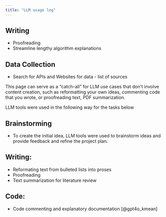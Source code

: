 ```yaml
---
title: "LLM usage log"
---
```


## Writing
- Proofreading 
- Streamline lengthy algorithm explanations
  
## Data Collection
- Search for APIs and Websites for data - list of sources

This page can serve as a "catch-all" for LLM use cases that don’t involve content creation, such as reformatting your own ideas, commenting code that you wrote, or proofreading text, PDF summarization.

LLM tools were used in the following way for the tasks below

## Brainstorming

* To create the initial idea, LLM tools were used to brainstorm ideas and provide feedback and refine the project plan.

## Writing: 

* Reformating text from bulleted lists into proses 
* Proofreading
* Text summarization for literature review 

## Code: 

* Code commenting and explanatory documentation [@gpt4o_kmean]
